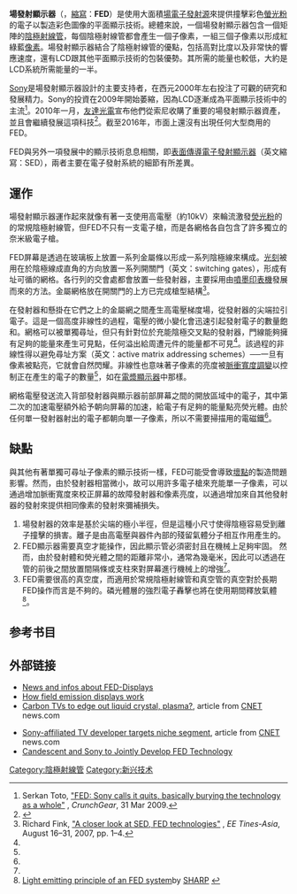 '''場發射顯示器'''（{{lang-en|field-emission display}}，[[縮寫|縮寫]]：'''FED'''）是使用大面積[[場致發射|場電子發射源]]來提供撞擊彩色[[螢光粉|螢光粉]]的電子以製造彩色圖像的平面顯示技術。總體來說，一個場發射顯示器包含一個矩陣的[[陰極射線管|陰極射線管]]，每個陰極射線管都會產生一個子像素，一組三個子像素以形成紅綠藍[[像素|像素]]。場發射顯示器結合了陰極射線管的優點，包括高對比度以及非常快的響應速度，還有LCD跟其他平面顯示技術的包裝優勢。其所需的能量也較低，大約是LCD系統所需能量的一半。

[[Sony|Sony]]是場發射顯示器設計的主要支持者，在西元2000年左右投注了可觀的研究和發展精力。Sony的投資在2009年開始萎縮，因為LCD逐漸成為平面顯示技術中的主流<ref>Serkan Toto, [http://www.crunchgear.com/2009/03/31/fed-sony-calls-it-quits-basically-burying-the-technology-as-a-whole/ "FED: Sony calls it quits, basically burying the technology as a whole"] {{Wayback|url=http://www.crunchgear.com/2009/03/31/fed-sony-calls-it-quits-basically-burying-the-technology-as-a-whole/ |date=20090619135913 }}, ''CrunchGear'', 31 Mar 2009.</ref>。2010年一月，[[友達光電|友達光電]]宣布他們從索尼收購了重要的場發射顯示器資產，並且會繼續發展這項科技<ref name=AUO_FET>{{Cite web |url=http://www.digitimes.com/news/a20100121PD207.html |title=存档副本 |accessdate=2018-04-15 |archive-date=2019-06-07 |archive-url=https://web.archive.org/web/20190607150944/http://www.digitimes.com/news/a20100121PD207.html |dead-url=no }}</ref>。截至2016年，市面上還沒有出現任何大型商用的FED。

FED與另外一項發展中的顯示技術息息相關，即[[表面傳導電子發射顯示器|表面傳導電子發射顯示器]]（英文縮寫：SED），兩者主要在電子發射系統的細節有所差異。

== 運作 ==
場發射顯示器運作起來就像有著一支使用高電壓（約10kV）來輪流激發[[熒光粉|熒光粉]]的{{link-en|電子槍|Electron_gun|電子槍}}的常規陰極射線管，但FED不只有一支電子槍，而是各網格各自包含了許多獨立的奈米級電子槍。

FED屏幕是透過在玻璃板上放置一系列金屬條以形成一系列陰極線來構成。[[光刻|光刻]]被用在於陰極線成直角的方向放置一系列開關門（英文：switching gates），形成有址可循的網格。各行列的交會處都會放置一些發射器，主要採用由[[噴墨印表機|噴墨印表機]]發展而來的方法。金屬網格放在開關門的上方已完成槍型結構<ref name=eetimes2007>Richard Fink, [http://www.eetasia.com/ARTICLES/2007AUG/PDF/EEOL_2007AUG16_OPT_TA.pdf "A closer look at SED, FED technologies"] {{Wayback|url=http://www.eetasia.com/ARTICLES/2007AUG/PDF/EEOL_2007AUG16_OPT_TA.pdf |date=20110616183341 }}, ''EE Tines-Asia'', August 16–31, 2007, pp. 1–4.</ref>。

在發射器和懸掛在它們之上的金屬網之間產生高電壓梯度場，從發射器的尖端拉引電子。這是一個高度非線性的過程，電壓的微小變化會迅速引起發射電子的數量飽和。網格可以被單獨尋址，但只有針對位於充能陰極交叉點的發射器，門線能夠擁有足夠的能量來產生可見點，任何溢出給周遭元件的能量都不可見<ref name=eetimes2007 />。該過程的非線性得以避免{{link-en|有源矩陣|active matrix|有源矩陣}}尋址方案（英文：active matrix addressing schemes）──一旦有像素被點亮，它就會自然閃耀。非線性也意味著子像素的亮度被[[脈衝寬度調變|脈衝寬度調變]]以控制正在產生的電子的數量<ref name=eetimes2007 />，如在[[電漿顯示器|電漿顯示器]]中那樣。

網格電壓發送流入背部發射器與顯示器前部屏幕之間的開放區域中的電子，其中第二次的加速電壓額外給予朝向屏幕的加速，給電子有足夠的能量點亮熒光體。由於任何單一發射器射出的電子都朝向單一子像素，所以不需要掃描用的電磁鐵<ref name=eetimes2007 />。

== 缺點 ==
與其他有著單獨可尋址子像素的顯示技術一樣，FED可能受會導致[[壞點|壞點]]的製造問題影響。然而，由於發射器相當微小，故可以用許多電子槍來充能單一子像素，可以通過增加脈衝寬度來校正屏幕的故障發射器和像素亮度，以通過增加來自其他發射器的發射來提供相同像素的發射來彌補損失。

# 場發射器的效率是基於尖端的極小半徑，但是這種小尺寸使得陰極容易受到離子撞擊的損害。離子是由高電壓與器件內部的殘留氣體分子相互作用產生的。
# FED顯示器需要真空才能操作，因此顯示管必須密封且在機械上足夠牢固。 然而，由於發射體和熒光體之間的距離非常小，通常為幾毫米，因此可以透過在管的前後之間放置間隔條或支柱來對屏幕進行機械上的增強<ref name=eetimes2007 />。
# FED需要很高的真空度，而適用於常規陰極射線管和真空管的真空對於長期FED操作而言是不夠的。磷光體層的強烈電子轟擊也將在使用期間釋放氣體<ref>[http://sharp-world.com/sc/library/lcd_e/s2_6_3e.htm Light emitting principle of an FED system]by [[Sharp_Corporation|SHARP]] {{Wayback|url=http://sharp-world.com/sc/library/lcd_e/s2_6_3e.htm |date=20060616161055 }}</ref>。

== 参考书目 ==
{{Reflist}}

== 外部链接 ==
* [https://web.archive.org/web/20070322204720/http://www.oled-display.info/ News and infos about FED-Displays]
* [https://archive.is/20130102063921/http://news.com.com/Image+How+field+emission+displays+work/2009-1041_3-5513359.html?tag=st.rc.targ_mb How field emission displays work]
* [https://archive.is/20121209145028/http://news.com.com/Carbon+TVs+to+edge+out+liquid+crystal,+plasma/2100-1041_3-5512225.html Carbon TVs to edge out liquid crystal, plasma?], article from [[CNET|CNET]] news.com

* [https://archive.is/20130425142449/http://news.com.com/Sony-affiliated+TV+developer+targets+niche+segment/2100-1041_3-6174358.html Sony-affiliated TV developer targets niche segment], article from [[CNET|CNET]] news.com
* [http://www.sony.net/SonyInfo/News/Press_Archive/199811/98-1102/index.html  Candescent and Sony to Jointly Develop FED Technology]{{Wayback|url=http://www.sony.net/SonyInfo/News/Press_Archive/199811/98-1102/index.html |date=20070313170943 }}
{{Display Technology}}

[[Category:陰極射線管|Category:陰極射線管]]
[[Category:新兴技术|Category:新兴技术]]